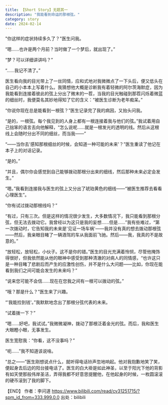 ```yaml
---
title: 【Short Story】无题其一
description: "我能看到命运的那根弦。"
category: story
date: 2024-02-14 
--- 
```

"你这样的症状持续多久了？"医生问我。

“嗯......也许是两个月前？当时做了一个梦后，就出现了。”

“梦？可以详细讲讲吗？”

“......我记不清了。”

医生看向我的目光带上了一丝同情，应和式地对我微微点了一下头后，便又低头在自己的小本本上写着什么。我猜想他大概是诊断我有着轻微的阿尔茨海默症，因为我能看到连接着彼此的弦上分出了微末的一茬，当我的目光触碰到那茬闪烁着微蓝的细丝时，我便莫名其妙地得知了它的含义：“被医生诊断为老年痴呆。”

“你说你现在总是能看到一根弦？”医生记录完了我的病因，又抬头问我。

“是的，一根弦。每个我见到的人身上都有一根连接着我与他们的弦。”我试着用自己拙笨的语言去向他解释，“怎么说呢......就是一根发光的透明的线。然后从这根线上会随时分出不同的细丝，而当我——”

“——当你去'感知那根细丝的时候，会知道一种可能的未来'？”医生重读了他记在本子上的对话记录。

“是的。”

“并且，偶尔你会感觉到自己能够拨动那根分出来的细线，然后那种未来必定会发生。”

“嗯。”我看到连接我与医生的弦上又分出了琥珀黄色的细线——“被医生推荐去看看心理医生”。

“你有试过拨动那根线吗？”

“有过，只有三次。但是这样的情况很少发生，大多数情况下，我只能看到那根分弦，但无法去拨动它。我曾经以为这只是我的妄想......但是......”我有些难过，“第一次拨动时，它告知我的未来是'见证一场车祸'——我并没有真的想去拨动那根弦——然后，我亲眼目睹了一辆酒驾的车从我面前飞驰。然后——我，我真的不是故意的。”

“放轻松，放轻松，小伙子。这不是你的错。”医生的目光充满着怜悯，尽管他掩饰得很好，但我依然能从他的眼神中感受到那种清澈的对病人的同情感，“也许这只是一种目睹了悲剧后而产生的应激性创伤，并不是什么大问题——比如，你现在能看到我们之间可能会发生的未来吗？”

“说来您可能不会信......现在在您我之间有一根可以拨动的弦。”

“哦？那是什么？”医生来了兴趣。

“'我能捡到钱'。”我默默地念出了那根分弦代表的未来。

“试着拨一下？”

“嗯......好吧，我试试。”我微微凝神，拨动了那根泛着金光的弦。而后，我和医生大眼瞪小眼，无事发生。

医生宽慰我：“你看，这不没事吗？”

“呃......”我不知道该说啥。

“总之——”医生刚想说点什么，就听得电话铃声忽地响起。他对我抱歉地笑了笑，便起身去后边的阳台接电话了。医生的白大褂是如此神圣，以至于阳光下他的背影有如天使那般伟岸圣洁，弄得我都不好意思提醒他，在他起身的时候，一枚圆滚滚的硬币滚到了我的脚下。

【END】 作者：李问道 https://www.bilibili.com/read/cv31251715/?spm_id_from=333.999.0.0 出处：bilibili